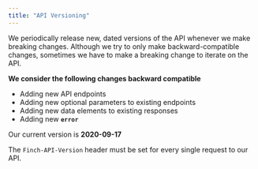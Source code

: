```yaml
---
title: "API Versioning"
---
```


We periodically release new, dated versions of the API whenever we make breaking changes. Although we try to only make backward-compatible changes, sometimes we have to make a breaking change to iterate on the API.

**We consider the following changes backward compatible**

- Adding new API endpoints
- Adding new optional parameters to existing endpoints
- Adding new data elements to existing responses
- Adding new **`error`**

Our current version is **2020-09-17**

The `Finch-API-Version` header must be set for every single request to our API.